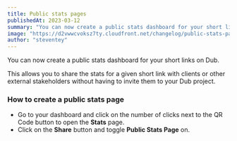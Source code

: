 ```yaml
---
title: Public stats pages
publishedAt: 2023-03-12
summary: "You can now create a public stats dashboard for your short links on Dub. This allows you to share the stats for a given short link with clients or other external stakeholders without having to invite them to your Dub project."
image: "https://d2vwwcvoksz7ty.cloudfront.net/changelog/public-stats-pages.png"
author: "steventey"
---
```


You can now create a public stats dashboard for your short links on Dub.

This allows you to share the stats for a given short link with clients or other external stakeholders without having to invite them to your Dub project.

### How to create a public stats page

- Go to your dashboard and click on the number of clicks next to the QR Code button to open the **Stats** page.
- Click on the **Share** button and toggle **Public Stats Page** on.

